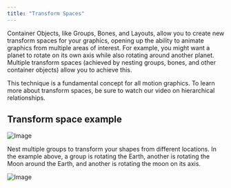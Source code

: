 ```yaml
---
title: "Transform Spaces"
---
```



Container Objects, like Groups, Bones, and Layouts, allow you to create new transform spaces for your graphics, opening up the ability to animate graphics from multiple areas of interest. For example, you might want a planet to rotate on its own axis while also rotating around another planet. Multiple transform spaces (achieved by nesting groups, bones, and other container objects) allow you to achieve this.

This technique is a fundamental concept for all motion graphics. To learn more about transform spaces, be sure to watch our video on hierarchical relationships.

<YouTube id="IcSXchdnzHM" />

## Transform space example

![Image](https://ucarecdn.com/8d60bc32-96ce-4b77-ade8-836f7c92b51d/)

Nest multiple groups to transform your shapes from different locations. In the example above, a group is rotating the Earth, another is rotating the Moon around the Earth, and another is rotating the moon on its axis.

![Image](https://ucarecdn.com/ab64bd82-90f1-46eb-b50a-506ec16e36ff/)